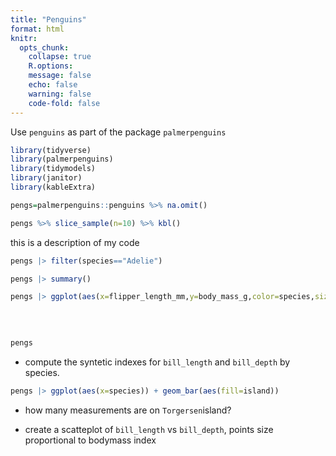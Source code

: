 ```yaml
---
title: "Penguins"
format: html
knitr:
  opts_chunk: 
    collapse: true
    R.options:
    message: false
    echo: false
    warning: false
    code-fold: false
---
```


Use `penguins` as part of the package `palmerpenguins`


```r
library(tidyverse)
library(palmerpenguins)
library(tidymodels)
library(janitor)
library(kableExtra)

pengs=palmerpenguins::penguins %>% na.omit()

pengs %>% slice_sample(n=10) %>% kbl()


```

this is a description of my code

```r
pengs |> filter(species=="Adelie")

pengs |> summary()

pengs |> ggplot(aes(x=flipper_length_mm,y=body_mass_g,color=species,size=bill_length_mm)) +  geom_point(alpha=.5) + facet_wrap(~sex)
  
  
  
```

```r
pengs
```

- compute the syntetic indexes  for `bill_length` and `bill_depth` by species.

```r
pengs |> ggplot(aes(x=species)) + geom_bar(aes(fill=island))
```


- how many measurements are on  `Torgersen`island? 


- create a scatteplot of `bill_length` vs `bill_depth`, points size proportional to bodymass index
  

